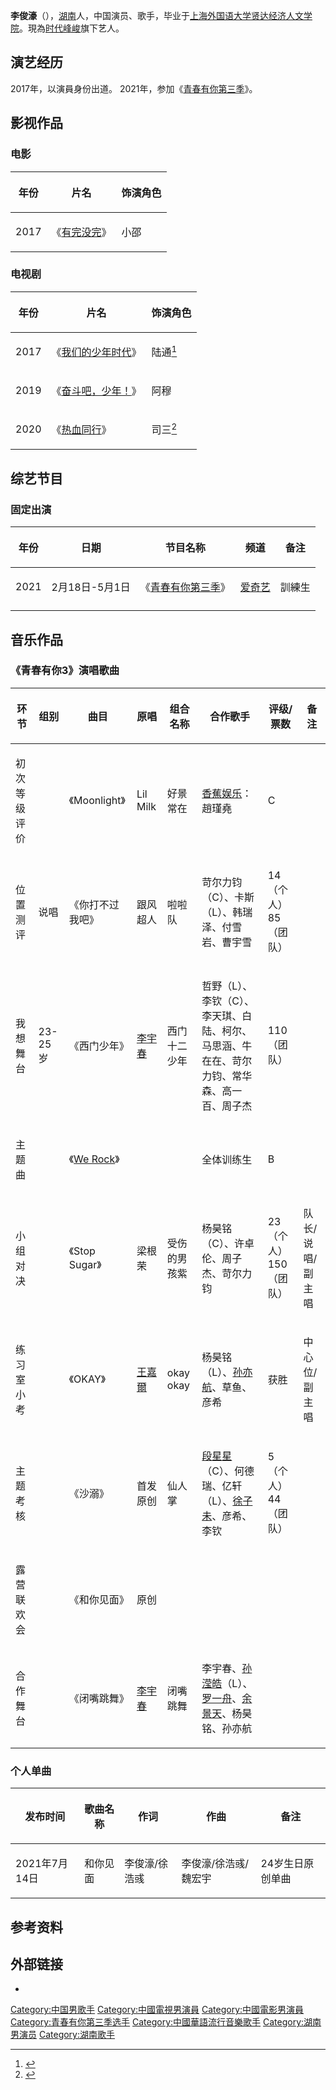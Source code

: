 {{blpsources|time=2020-12-01}}
{{藝人
| 姓名 = 李俊濠
| 類型 = 男演员
| 暱稱 = Rimiko、人间缝纫机、濠哥、小濠、俊坨
| 國籍 = {{PRC}}
| 籍貫 = {{CHN}}[[湖南省|湖南]]
| 出生日期 = {{Birth date and age|1997|7|14}}
| 出生地點 = {{CHN}}[[湖南省|湖南]]
| 職業 = 演员、歌手
| 母校 = [[上海外国语大学贤达经济人文学院|上海外国语大学贤达经济人文学院]]
| 教育程度 = 大学
| 代表作 = 《[[我们的少年时代|我们的少年时代]]》<br>《[[热血同行|热血同行]]》<br>《和你见面》
| 經紀公司 = [[时代峰峻|时代峰峻]]
| 相關團體 = TF家族
}}

'''李俊濠'''（{{Bd|1997年|7月14日}}），[[湖南省|湖南]]人，中国演员、歌手，毕业于[[上海外国语大学贤达经济人文学院|上海外国语大学贤达经济人文学院]]。現為[[时代峰峻|时代峰峻]]旗下艺人。

== 演艺经历 ==
2017年，以演員身份出道。 2021年，参加《[[青春有你_(第三季)|青春有你第三季]]》。

== 影视作品 ==
=== 电影 ===
{| class="wikitable"
!年份
!片名
!饰演角色
|-
|2017
|《[[有完没完|有完没完]]》
|小邵
|}

=== 电视剧 ===
{| class="wikitable"
!年份
!片名
!饰演角色
|-
|2017
|《[[我们的少年时代|我们的少年时代]]》
|陆通<ref>{{Cite web|title=《我们的少年时代》“元气少年”李俊濠演技获赞|url=https://ent.163.com/17/0717/11/CPHUVLD800038793.html|accessdate=2021-03-06|date=2017-07-17|publisher=网易}}</ref>
|-
|2019
|《[[奋斗吧，少年！|奋斗吧，少年！]]》
|阿穆
|-
|2020
|《[[热血同行|热血同行]]》
|司三<ref>{{Cite web|title=《艳势番之新青年》李俊濠饰司三活力四“摄”|url=http://www.xinhuanet.com/ent/2017-12/19/c_1122134427.htm|accessdate=2021-03-07|date=2017-12-19|publisher=新华网|archive-date=2021-04-10|archive-url=https://web.archive.org/web/20210410130131/http://www.xinhuanet.com/ent/2017-12/19/c_1122134427.htm|dead-url=no}}</ref>
|}

== 综艺节目 ==

=== 固定出演 ===
{| class="wikitable" style="text-align:center" width="80%"
!年份
!日期
!节目名称
!频道
!备注
|-
|2021
|2月18日-5月1日
|《[[青春有你_(第三季)|青春有你第三季]]》
|[[爱奇艺|爱奇艺]]
|訓練生
|-
|}

== 音乐作品 ==

=== 《青春有你3》演唱歌曲 ===
{| class="wikitable"
!环节
!组别
!曲目
!原唱
!组合名称
!合作歌手
!评级/票数
!备注
|-
|初次等级评价
|
|《Moonlight》
|Lil Milk
|好景常在
|[[香蕉計劃|香蕉娱乐]]：趙瑾堯
|C
|
|-
|位置测评
|说唱
|《你打不过我吧》
|跟风超人
|啦啦队
|苛尔力钧（C）、卡斯（L）、韩瑞泽、付雪岩、曹宇雪
|14（个人）
85（团队）
|
|-
|我想舞台
|23-25岁
|《西门少年》
|[[李宇春|李宇春]]
|西门十二少年
|哲野（L）、李钦（C）、李天琪、白陆、柯尔、
马思涵、牛在在、苛尔力钧、常华森、高一百、周子杰
|110（团队）
|
|-
|主题曲
|
|《[[We_Rock_(电视节目主题曲)|We Rock]]》
|
|
|全体训练生
|B
|
|-
|小组对决
|
|《Stop Sugar》
|梁根荣
|受伤的男孩紫
|杨昊铭（C）、许卓伦、周子杰、苛尔力钧
|23（个人）
150（团队）
|队长/说唱/副主唱
|-
|练习室小考
|
|《OKAY》
|[[王嘉爾|王嘉爾]]
|okay okay
|杨昊铭（L）、[[孙亦航|孙亦航]]、草鱼、彦希
|获胜
|中心位/副主唱
|-
|主题考核
|
|《沙溺》
|首发原创
|仙人掌
|[[段星星|段星星]]（C）、何德瑞、亿轩（L）、[[徐子未|徐子未]]、彦希、李钦
|5（个人）
44（团队）
|
|-
|露营联欢会
|
|《和你见面》
|原创
|
|
|
|
|-
|合作舞台
|
|《闭嘴跳舞》
|[[李宇春|李宇春]]
|闭嘴跳舞
|李宇春、[[孙滢皓|孙滢皓]]（L）、[[罗一舟|罗一舟]]、[[余景天|余景天]]、杨昊铭、孙亦航
|
|
|}

=== 个人单曲 ===
{| class="wikitable"
!发布时间
!歌曲名称
!作词
!作曲
!备注
|-
|2021年7月14日
|和你见面
|李俊濠/徐浩彧
|李俊濠/徐浩彧/魏宏宇
|24岁生日原创单曲
|}

== 参考资料 ==
{{Reflist}}

== 外部链接 ==

* {{Sinaweibo|id=2307753290}}
{{时代峰峻}}
{{青春有你 (第三季)}}
{{DEFAULTSORT:li junhao}}
[[Category:中国男歌手|Category:中国男歌手]]
[[Category:中國電視男演員|Category:中國電視男演員]]
[[Category:中國電影男演員|Category:中國電影男演員]]
[[Category:青春有你第三季选手|Category:青春有你第三季选手]]
[[Category:中國華語流行音樂歌手|Category:中國華語流行音樂歌手]]
[[Category:湖南男演员|Category:湖南男演员]]
[[Category:湖南歌手|Category:湖南歌手]]